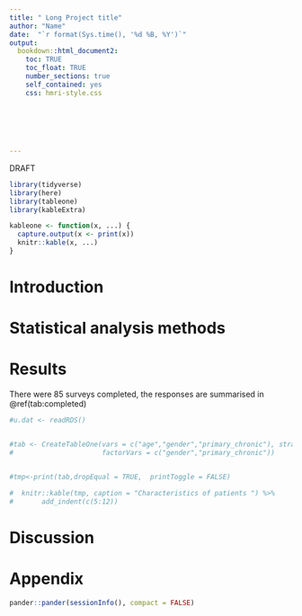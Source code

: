 ```yaml
---
title: " Long Project title"
author: "Name"
date:  "`r format(Sys.time(), '%d %B, %Y')`"
output:
  bookdown::html_document2: 
    toc: TRUE
    toc_float: TRUE
    number_sections: true
    self_contained: yes
    css: hmri-style.css
      
  
      
     
    

---
```


<script>
  $(document).ready(function() {
    $('#TOC').parent().prepend('<div id=\"nav_logo\"><img src=\"hmri.png"></div>');
  });
</script>

<style>
#nav_logo {
  width: 90%;
  margin-top: 20px;
}
</style>


<div class="watermark">DRAFT</div>




```r

library(tidyverse)
library(here)
library(tableone)
library(kableExtra)

kableone <- function(x, ...) {
  capture.output(x <- print(x))
  knitr::kable(x, ...)
}

```




# Introduction

 




# Statistical analysis methods


# Results


There were 85 surveys completed, the responses are summarised in \@ref(tab:completed)

```r
#u.dat <- readRDS()


#tab <- CreateTableOne(vars = c("age","gender","primary_chronic"), strata = c("lhd"), data = u.dat,
#                      factorVars = c("gender","primary_chronic"))


#tmp<-print(tab,dropEqual = TRUE,  printToggle = FALSE)

#  knitr::kable(tmp, caption = "Characteristics of patients ") %>%
#       add_indent(c(5:12))


```




# Discussion



# Appendix

```r

pander::pander(sessionInfo(), compact = FALSE)

```



